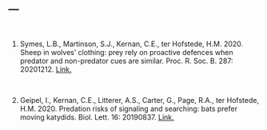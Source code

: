 ---
---

<br>

1. Symes, L.B., Martinson, S.J., Kernan, C.E., ter Hofstede, H.M. 2020. Sheep in wolves' clothing: prey rely on proactive defences when predator and non-predator cues are similar. Proc. R. Soc. B. 287: 20201212. [Link.](https://doi.org/10.1098/rspb.2020.1212)

<br>

2. Geipel, I., Kernan, C.E., Litterer, A.S., Carter, G., Page, R.A., ter Hofstede, H.M. 2020. Predation risks of signaling and searching: bats prefer moving katydids. Biol. Lett. 16: 20190837. [Link.](http://dx.doi.org/10.1098/rsbl.2019.0837)

